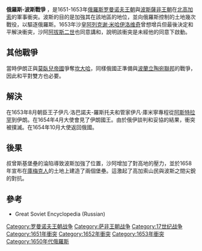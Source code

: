 {{Campaignbox 俄羅斯－波斯戰爭}}

'''俄羅斯-波斯戰爭''' ，是1651-1653年[[俄羅斯|俄羅斯]][[罗曼诺夫王朝|罗曼诺夫王朝]]與[[波斯|波斯]][[薩非王朝|薩非王朝]]在[[北高加索|北高加索]]的軍事衝突。波斯的目的是加強其在該地區的地位，並向俄羅斯控制的土地幾次戰役，以驅逐俄羅斯。1653年沙皇[[阿列克谢·米哈伊洛维奇|阿列克谢·米哈伊洛维奇]]曾想增兵但最後決定和平解決衝突，沙阿[[阿拔斯二世_(波斯)|阿拔斯二世]]也同意講和，說明該衝突是未經他的同意下啟動。

==其他戰爭==
當時伊朗正與[[莫臥兒帝國|莫臥兒帝國]]爭奪[[坎大哈|坎大哈]]，同樣俄國正準備與[[波蘭立陶宛聯邦|波蘭立陶宛聯邦]]的戰爭，因此和平對雙方也必要。

==解決==
在1653年8月朝臣王子伊凡·洛巴諾夫-羅斯托夫和管家伊凡·庫米寧專程從[[阿斯特拉罕|阿斯特拉罕]]到伊朗。在1654年4月大使會見了伊朗國王。由於俄伊談判和妥協的結果，衝突被撲滅。在1654年10月大使返回俄國。

==後果==
叔曾斯基堡壘的淪陷導致波斯加強了位置，沙阿增加了對高地的壓力，並於1658年宣布在[[庫梅克人|庫梅克人]]的土地上建造了兩個堡壘。這激起了高加索山民與波斯之間尖銳的對抗。

==參考==
*Great Soviet Encyclopedia (Russian)

[[Category:罗曼诺夫王朝战争|Category:罗曼诺夫王朝战争]]
[[Category:萨非王朝战争|Category:萨非王朝战争]]
[[Category:17世纪战争|Category:17世纪战争]]
[[Category:1651年衝突|Category:1651年衝突]]
[[Category:1652年衝突|Category:1652年衝突]]
[[Category:1653年衝突|Category:1653年衝突]]
[[Category:1650年代俄羅斯|Category:1650年代俄羅斯]]